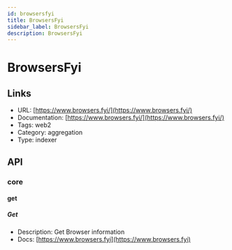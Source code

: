 ```yaml
---
id: browsersfyi
title: BrowsersFyi
sidebar_label: BrowsersFyi
description: BrowsersFyi
---
```


# BrowsersFyi

## Links

* URL: [https://www.browsers.fyi/](https://www.browsers.fyi/)
* Documentation: [https://www.browsers.fyi/](https://www.browsers.fyi/)
* Tags: web2
* Category: aggregation
* Type: indexer

## API

### core

#### get

##### Get

* Description: Get Browser information
* Docs: [https://www.browsers.fyi](https://www.browsers.fyi)
